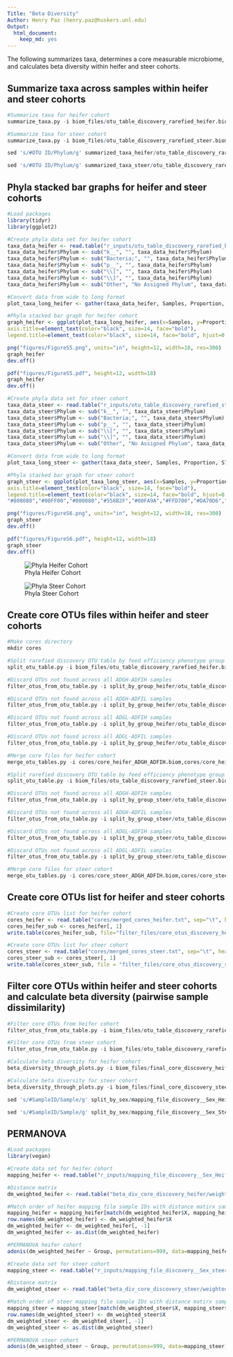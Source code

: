 ```yaml
---
Title: "Beta Diversity"
Author: Henry Paz (henry.paz@huskers.unl.edu)
Output:
  html_document:
    keep_md: yes
---
```


The following summarizes taxa, determines a core measurable microbiome, and calculates beta diversity within heifer and steer cohorts.

## Summarize taxa across samples within heifer and steer cohorts

```r
#Summarize taxa for heifer cohort
summarize_taxa.py -i biom_files/otu_table_discovery_rarefied_heifer.biom -o summarized_taxa_heifer -L 2,3,4,5,6,7

#Summarize taxa for steer cohort
summarize_taxa.py -i biom_files/otu_table_discovery_rarefied_steer.biom -o summarized_taxa_steer -L 2,3,4,5,6,7

sed 's/#OTU ID/Phylum/g' summarized_taxa_heifer/otu_table_discovery_rarefied_heifer_L2.txt > r_inputs/otu_table_discovery_rarefied_heifer_L2.txt

sed 's/#OTU ID/Phylum/g' summarized_taxa_steer/otu_table_discovery_rarefied_steer_L2.txt > r_inputs/otu_table_discovery_rarefied_steer_L2.txt
```

## Phyla stacked bar graphs for heifer and steer cohorts

```r
#Load packages
library(tidyr)
library(ggplot2)

#Create phyla data set for heifer cohort
taxa_data_heifer <- read.table("r_inputs/otu_table_discovery_rarefied_heifer_L2.txt", sep="\t", header=F)
taxa_data_heifer$Phylum <- sub("k__", "", taxa_data_heifer$Phylum)
taxa_data_heifer$Phylum <- sub("Bacteria;", "", taxa_data_heifer$Phylum)
taxa_data_heifer$Phylum <- sub("p__", "", taxa_data_heifer$Phylum)
taxa_data_heifer$Phylum <- sub("\\[", "", taxa_data_heifer$Phylum)
taxa_data_heifer$Phylum <- sub("\\]", "", taxa_data_heifer$Phylum)
taxa_data_heifer$Phylum <- sub("Other", "No Assigned Phylum", taxa_data_heifer$Phylum)

#Convert data from wide to long format
plot_taxa_long_heifer <- gather(taxa_data_heifer, Samples, Proportion, S712:S357)

#Phyla stacked bar graph for heifer cohort
graph_heifer <- ggplot(plot_taxa_long_heifer, aes(x=Samples, y=Proportion, fill=Phylum)) + geom_bar(stat="identity") + theme(axis.line=element_line(color="black", size=1), axis.text=element_text(color="black", size=11, face="bold"), 
axis.title=element_text(color="black", size=14, face="bold"), 
legend.title=element_text(color="black", size=14, face="bold", hjust=0.5), legend.text=element_text(color="black", size=12, face="bold")) + scale_fill_manual(values=c("#FF0000","#FFA500","#0000FF","#ADD8E6","#00FFFF","#FFFF00","#800080","#FFC0CB","#5F9EA0","#A52A2A","#808080","#00FF00","#000080","#556B2F","#00FA9A","#FFD700","#DA70D6","#E9967A","#808000","#DC143C","#BC8F8F","#E6E6FA","#C71585"))

png("figures/FigureS5.png", units="in", height=12, width=18, res=300)
graph_heifer
dev.off()

pdf("figures/FigureS5.pdf", height=12, width=18)
graph_heifer
dev.off()

#Create phyla data set for steer cohort
taxa_data_steer <- read.table("r_inputs/otu_table_discovery_rarefied_steer_L2.txt", sep="\t", header=F)
taxa_data_steer$Phylum <- sub("k__", "", taxa_data_steer$Phylum)
taxa_data_steer$Phylum <- sub("Bacteria;", "", taxa_data_steer$Phylum)
taxa_data_steer$Phylum <- sub("p__", "", taxa_data_steer$Phylum)
taxa_data_steer$Phylum <- sub("\\[", "", taxa_data_steer$Phylum)
taxa_data_steer$Phylum <- sub("\\]", "", taxa_data_steer$Phylum)
taxa_data_steer$Phylum <- sub("Other", "No Assigned Phylum", taxa_data_steer$Phylum)

#Convert data from wide to long format
plot_taxa_long_steer <- gather(taxa_data_steer, Samples, Proportion, S712:S357)

#Phyla stacked bar graph for steer cohort
graph_steer <- ggplot(plot_taxa_long_steer, aes(x=Samples, y=Proportion, fill=Phylum)) + geom_bar(stat="identity") + theme(axis.line=element_line(color="black", size=1), axis.text=element_text(color="black", size=11, face="bold"), 
axis.title=element_text(color="black", size=14, face="bold"), 
legend.title=element_text(color="black", size=14, face="bold", hjust=0.5), legend.text=element_text(color="black", size=12, face="bold")) + scale_fill_manual(values = c("#FF0000","#FFA500","#ADD8E6","#0000FF","#00FFFF","#FFFF00","#FFC0CB","#800080","#5F9EA0","#A52A2A",
"#808080","#00FF00","#000080","#556B2F","#00FA9A","#FFD700","#DA70D6","#E9967A","#808000","#DC143C"))

png("figures/FigureS6.png", units="in", height=12, width=18, res=300)
graph_steer
dev.off()

pdf("figures/FigureS6.pdf", height=12, width=18)
graph_steer
dev.off()
```
![Phyla Heifer Cohort](figures/FigureS5.png)

![Phyla Steer Cohort](figures/FigureS6.png)

## Create core OTUs files within heifer and steer cohorts

```r
#Make cores directory
mkdir cores

#Split rarefied discovery OTU table by feed efficiency phenotype group for heifer cohort
split_otu_table.py -i biom_files/otu_table_discovery_rarefied_heifer.biom -o split_by_group_heifer -m split_by_sex/mapping_file_discovery__Sex_Heifer__.txt -f Group

#Discard OTUs not found across all ADGH-ADFIH samples
filter_otus_from_otu_table.py -i split_by_group_heifer/otu_table_discovery_rarefied_heifer__Group_ADGH-ADFIH__.biom -o cores/core_heifer_ADGH_ADFIH.biom -s 4 

#Discard OTUs not found across all ADGH-ADFIL samples
filter_otus_from_otu_table.py -i split_by_group_heifer/otu_table_discovery_rarefied_heifer__Group_ADGH-ADFIL__.biom -o cores/core_heifer_ADGH_ADFIL.biom -s 4 

#Discard OTUs not found across all ADGL-ADFIH samples
filter_otus_from_otu_table.py -i split_by_group_heifer/otu_table_discovery_rarefied_heifer__Group_ADGL-ADFIH__.biom -o cores/core_heifer_ADGL_ADFIH.biom -s 4

#Discard OTUs not found across all ADGL-ADFIL samples
filter_otus_from_otu_table.py -i split_by_group_heifer/otu_table_discovery_rarefied_heifer__Group_ADGL-ADFIL__.biom -o cores/core_heifer_ADGL_ADFIL.biom -s 4

#Merge core files for heifer cohort
merge_otu_tables.py -i cores/core_heifer_ADGH_ADFIH.biom,cores/core_heifer_ADGH_ADFIL.biom,cores/core_heifer_ADGL_ADFIH.biom,cores/core_heifer_ADGL_ADFIL.biom -o cores/merged_cores_heifer.biom

#Split rarefied discovery OTU table by feed efficiency phenotype group for steer cohort
split_otu_table.py -i biom_files/otu_table_discovery_rarefied_steer.biom -o split_by_group_steer -m split_by_sex/mapping_file_discovery__Sex_steer__.txt -f Group

#Discard OTUs not found across all ADGH-ADFIH samples
filter_otus_from_otu_table.py -i split_by_group_steer/otu_table_discovery_rarefied_steer__Group_ADGH-ADFIH__.biom -o cores/core_steer_ADGH_ADFIH.biom -s 4 

#Discard OTUs not found across all ADGH-ADFIL samples
filter_otus_from_otu_table.py -i split_by_group_steer/otu_table_discovery_rarefied_steer__Group_ADGH-ADFIL__.biom -o cores/core_steer_ADGH_ADFIL.biom -s 4 

#Discard OTUs not found across all ADGL-ADFIH samples
filter_otus_from_otu_table.py -i split_by_group_steer/otu_table_discovery_rarefied_steer__Group_ADGL-ADFIH__.biom -o cores/core_steer_ADGL_ADFIH.biom -s 4

#Discard OTUs not found across all ADGL-ADFIL samples
filter_otus_from_otu_table.py -i split_by_group_steer/otu_table_discovery_rarefied_steer__Group_ADGL-ADFIL__.biom -o cores/core_steer_ADGL_ADFIL.biom -s 4

#Merge core files for steer cohort
merge_otu_tables.py -i cores/core_steer_ADGH_ADFIH.biom,cores/core_steer_ADGH_ADFIL.biom,cores/core_steer_ADGL_ADFIH.biom,cores/core_steer_ADGL_ADFIL.biom -o cores/merged_cores_steer.biom
```

## Create core OTUs list for heifer and steer cohorts

```r
#Create core OTUs list for heifer cohort
cores_heifer <- read.table("cores/merged_cores_heifer.txt", sep="\t", header=F)
cores_heifer_sub <- cores_heifer[, 1]
write.table(cores_heifer_sub, file="filter_files/core_otus_discovery_heifer.txt", col.names=F, row.names=F)

#Create core OTUs list for steer cohort
cores_steer <- read.table("cores/merged_cores_steer.txt", sep="\t", header=F)
cores_steer_sub <- cores_steer[, 1]
write.table(cores_steer_sub, file = "filter_files/core_otus_discovery_steer.txt", col.names=F, row.names=F)
```

## Filter core OTUs within heifer and steer cohorts and calculate beta diversity (pairwise sample dissimilarity)

```r
#Filter core OTUs from heifer cohort 
filter_otus_from_otu_table.py -i biom_files/otu_table_discovery_rarefied_heifer.biom -o biom_files/final_core_discovery_heifer.biom -e filter_files/core_otus_discovery_heifer.txt --negate_ids_to_exclude 

#Filter core OTUs from steer cohort 
filter_otus_from_otu_table.py -i biom_files/otu_table_discovery_rarefied_steer.biom -o biom_files/final_core_discovery_steer.biom -e filter_files/core_otus_discovery_heifer.txt --negate_ids_to_exclude 

#Calculate beta diversity for heifer cohort
beta_diversity_through_plots.py -i biom_files/final_core_discovery_heifer.biom -o beta_div_core_discovery_heifer -t usearch_outputs/otus2.phylip.tre -m split_by_sex/mapping_file_discovery__Sex_Heifer__.txt -p qiime_parameters.txt

#Calculate beta diversity for steer cohort
beta_diversity_through_plots.py -i biom_files/final_core_discovery_steer.biom -o beta_div_core_discovery_steer -t usearch_outputs/otus2.phylip.tre -m split_by_sex/mapping_file_discovery__Sex_steer__.txt -p qiime_parameters.txt

sed 's/#SampleID/Sample/g' split_by_sex/mapping_file_discovery__Sex_Heifer__.txt > r_inputs/mapping_file_discovery__Sex_Heifer__.txt

sed 's/#SampleID/Sample/g' split_by_sex/mapping_file_discovery__Sex_Steer__.txt > r_inputs/mapping_file_discovery__Sex_Steer__.txt
```

## PERMANOVA

```r
#Load packages
library(vegan)

#Create data set for heifer cohort
mapping_heifer <- read.table("r_inputs/mapping_file_discovery__Sex_Heifer__.txt", sep="\t", header=T)

#Distance matrix
dm_weighted_heifer <- read.table("beta_div_core_discovery_heifer/weighted_unifrac_dm.txt", sep="\t", header=T)

#Match order of heifer mapping file sample IDs with distance matirx sample IDs
mapping_heifer = mapping_heifer[match(dm_weighted_heifer$X, mapping_heifer$Sample), ]
row.names(dm_weighted_heifer) <- dm_weighted_heifer$X
dm_weighted_heifer <- dm_weighted_heifer[, -1]
dm_weighted_heifer <- as.dist(dm_weighted_heifer)

#PERMANOVA heifer cohort
adonis(dm_weighted_heifer ~ Group, permutations=999, data=mapping_heifer)

#Create data set for steer cohort
mapping_steer <- read.table("r_inputs/mapping_file_discovery__Sex_steer__.txt", sep="\t", header=T)

#Distance matrix
dm_weighted_steer <- read.table("beta_div_core_discovery_steer/weighted_unifrac_dm.txt", sep="\t", header=T)

#Match order of steer mapping file sample IDs with distance matirx sample IDs
mapping_steer = mapping_steer[match(dm_weighted_steer$X, mapping_steer$Sample), ]
row.names(dm_weighted_steer) <- dm_weighted_steer$X
dm_weighted_steer <- dm_weighted_steer[, -1]
dm_weighted_steer <- as.dist(dm_weighted_steer)

#PERMANOVA steer cohort
adonis(dm_weighted_steer ~ Group, permutations=999, data=mapping_steer)
```